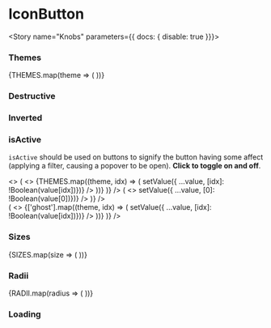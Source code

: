 


<Meta title="Components/Interactive/IconButton" decorators={[withKnobs]} component={IconButton} />

# IconButton

<ImportPath component={IconButton} section="interactive" />

<Story name="Knobs" parameters={{ docs: { disable: true }}}>
  <div className={boolean("Inverted", false) ? 'inverted' : ''}>
    <IconButton
      isDestructive={boolean('isDestructive', false)}
      isActive={boolean('isActive', false)}
      disabled={boolean('disabled', false)}
      isLoading={boolean('isLoading', false)}
      theme={options('theme', arrayToOptions(THEMES), undefined, {
        display: 'inline-radio',
      })}
      size={options('size', arrayToOptions(SIZES), undefined, {
        display: 'inline-radio',
      })}
      radius={options('radius', arrayToOptions(RADII), undefined, {
        display: 'inline-radio',
      })}
      label={text('label', undefined)}
      Icon={StarFilledIcon}
    />
  </div>
</Story>

<Preview isExpanded>
  <IconButton
    Icon={StarFilledIcon}
  />
</Preview>

<Props of={IconButton} />

### Themes

<Preview>
  <Story name="Themes">
    <StoryWrapper>
      {THEMES.map(theme => (
        <StoryItem>
          <IconButton
            theme={theme}
            Icon={Icons[0]}
          />
        </StoryItem>
      ))}
    </StoryWrapper>
  </Story>
</Preview>

### Destructive

<Preview>
  <Story name="Destructive">
    <StoryWrapper>
      <StoryItem>
        <IconButton
          isDestructive
          Icon={Icons[0]}
      />
      </StoryItem>
    </StoryWrapper>
  </Story>
</Preview>


### Inverted

<Preview>
  <Story name="Inverted">
    <div className="inverted bgColor--blue padding--all rounded--all">
    <StoryWrapper>
      <StoryItem>
        <IconButton
          theme="ghost"
          Icon={Icons[0]}
      />
      </StoryItem>
      <StoryItem>
        <IconButton
          theme="ghost"
          isActive
          Icon={Icons[0]}
      />
      </StoryItem>
    </StoryWrapper>
    </div>
  </Story>
</Preview>

### isActive

`isActive` should be used on buttons to signify the button having
some affect (applying a filter, causing a popover to be open).
**Click to toggle on and off**.

<Preview>
  <Story name="isActive">
    <>
      <StoryWrapper>
        <State
          initialValue={{}}
          render={(value, setValue) => ( 
            <>
              {THEMES.map((theme, idx) => (
                <StoryItem>
                  <IconButton
                    Icon={Icons[0]}
                    theme={theme}
                    isActive={!value[idx]}
                    onClick={() => setValue({ ...value, [idx]: !Boolean(value[idx])})}
                  />
                </StoryItem>
              ))}
            </>
          )}
        />
        <State
          initialValue={{}}
          render={(value, setValue) => ( 
            <>
              <StoryItem>
                <IconButton
                  isDestructive
                  Icon={Icons[0]}
                  isActive={!value[0]}
                  onClick={() => setValue({ ...value, [0]: !Boolean(value[0])})}
                />
              </StoryItem>
            </>
          )}
        />
      </StoryWrapper>
      <div class="inverted bgColor--blue padding--all rounded--all margin--top">
        <StoryWrapper>
          <State
            initialValue={{}}
            render={(value, setValue) => ( 
              <>
                {['ghost'].map((theme, idx) => (
                  <StoryItem>
                    <IconButton
                      Icon={Icons[0]}
                      theme={theme}
                      isActive={!value[idx]}
                      onClick={() => setValue({ ...value, [idx]: !Boolean(value[idx])})}
                    />
                  </StoryItem>
                ))}
              </>
            )}
          />
        </StoryWrapper>
      </div>
    </>
  </Story>
</Preview>


### Sizes

<Preview>
  <Story name="Sizes">
    <StoryWrapper>
    {SIZES.map(size => (
      <StoryItem>
        <IconButton
          size={size}
          Icon={Icons[0]}
        />
      </StoryItem>
    ))}
    </StoryWrapper>
  </Story>
</Preview>

### Radii

<Preview>
  <Story name="Radii">
    <StoryWrapper>
    {RADII.map(radius => (
      <StoryItem>
        <IconButton
          theme={THEMES[1]}
          radius={radius}
          Icon={Icons[0]}
        />
      </StoryItem>
    ))}
    </StoryWrapper>
  </Story>
</Preview>


### Loading

<Preview>
  <Story name="Loading">
    <StoryWrapper>
      <StoryItem>
        <IconButton
          isLoading
          Icon={Icons[0]}
        />
      </StoryItem>
      <StoryItem>
        <IconButton
          isDestructive
          isLoading
          Icon={Icons[0]}
        />
      </StoryItem>
    </StoryWrapper>
  </Story>
</Preview>